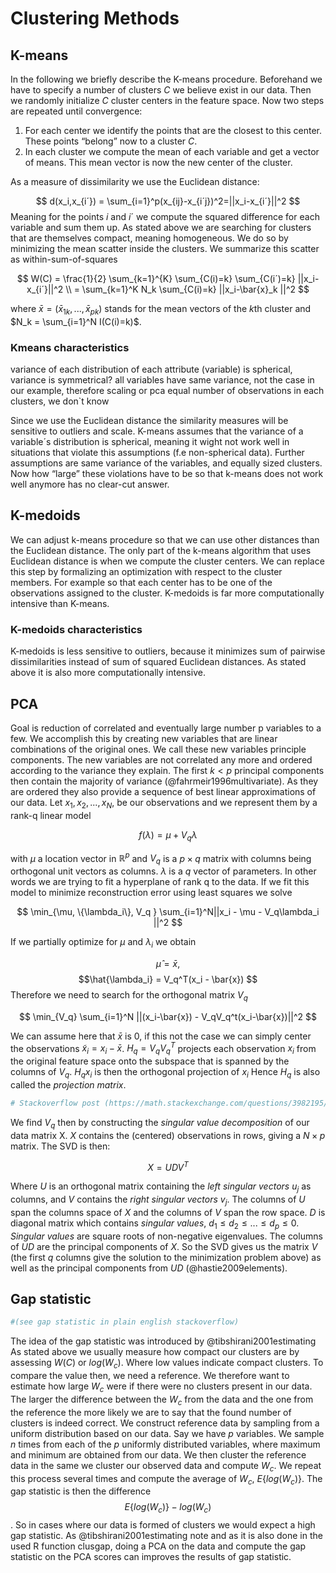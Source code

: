 # Clustering Methods

## K-means
In the following we briefly describe the K-means procedure.
Beforehand we have to specify a number of clusters $C$ we believe exist in our data. Then we randomly initialize $C$ cluster centers in the feature space.
Now two steps are repeated until convergence:

1. For each center we identify the points that are the closest to this center.  
These points "belong" now to a cluster $C$. 
2. In each cluster we compute the mean of each variable and get a vector of means.
This mean vector is now the new center of the cluster.

As a measure of dissimilarity we use the Euclidean distance:

$$ d(x_i,x_{i´}) = \sum_{i=1}^p(x_{ij}-x_{i´j})^2=||x_i-x_{i´}||^2 $$
Meaning for the points $i$ and $i´$ we compute the squared difference for each
variable and sum them up.
As stated above we are searching for clusters that are
themselves compact, meaning homogeneous.
We do so by minimizing the mean scatter inside the clusters.
We summarize this scatter as within-sum-of-squares

$$ W(C) = \frac{1}{2} \sum_{k=1}^{K} \sum_{C(i)=k} \sum_{C(i´)=k} ||x_i-x_{i´}||^2 \\
        = \sum_{k=1}^K N_k \sum_{C(i)=k} ||x_i-\bar{x}_k ||^2
$$

where $\bar{x} = (\bar{x}_{1k},...,\bar{x}_{pk})$ stands for the mean vectors of the $k$th
cluster and $N_k = \sum_{i=1}^N I(C(i)=k)$. 

### Kmeans characteristics
variance of each distribution of each
attribute (variable) is spherical, variance is
symmetrical?
all variables have same variance, not the case 
in our example, therefore scaling or pca
equal number of observations in each clusters, we don`t know

Since we use the Euclidean distance the similarity measures will be sensitive to outliers and scale.
K-means assumes that the variance of a variable´s distribution is spherical, meaning it wight not work well in situations that violate this assumptions (f.e non-spherical data). Further assumptions are same variance of the variables, and equally sized clusters.
Now how "large" these violations have to be so that
k-means does not work well anymore has no clear-cut answer.


## K-medoids
We can adjust k-means procedure so that we can use other distances
than the Euclidean distance. The only part of the k-means algorithm
that uses Euclidean distance is when we compute the cluster centers.
We can replace this step by formalizing an optimization with respect
to the cluster members. For example so that each center
has to be one of the observations assigned to the cluster. K-medoids is far more computationally intensive than K-means.

### K-medoids characteristics
K-medoids is less sensitive to outliers, because it minimizes sum of pairwise dissimilarities instead of sum of squared Euclidean distances. As stated above it is also more computationally intensive.


## PCA
Goal is reduction of correlated and eventually large number p variables to a few.
We accomplish this by creating new variables that are linear combinations of the 
original ones. We call these new variables principle components.
The new variables are not correlated any more and ordered according
to the variance they explain. The first $k < p$ principal components then contain the majority
of variance (@fahrmeir1996multivariate). 
As they are ordered they also provide a sequence of best linear approximations
of our data.
Let $x_1, x_2,...,x_N$, be our observations and we represent them by a rank-q linear
model 

$$ f(\lambda) = \mu + V_q\lambda$$

with $\mu$ a location vector in $\mathbb{R}^p$ and $V_q$ is a $p \times q$ matrix
with columns being orthogonal unit vectors as columns. $\lambda$ is a $q$ vector
of parameters.
In other words we are trying to fit a hyperplane of rank q to the data.
If we fit this model to minimize reconstruction error using least squares we solve

$$ \min_{\mu, \{\lambda_i\}, V_q } \sum_{i=1}^N||x_i - \mu - V_q\lambda_i ||^2 $$

If we partially optimize for $\mu$ and $\lambda_i$ we obtain

$$ \hat{\mu} = \bar{x},$$
$$\hat{\lambda_i} = V_q^T(x_i - \bar{x}) $$ 
Therefore we need to search for the orthogonal matrix $V_q$

$$ \min_{V_q} \sum_{i=1}^N ||(x_i-\bar{x}) - V_qV_q^t(x_i-\bar{x})||^2 $$

We can assume here that $\bar{x}$ is 0, if this not the case we can simply
center the observations $\tilde{x}_i = x_i - \bar{x}$.
$H_q = V_qV_q^T$ projects each observation $x_i$ from the
original feature space onto the subspace that is spanned by the columns of $V_q$.
$H_qx_i$ is then the orthogonal projection of $x_i$
Hence $H_q$ is also called the *projection matrix*.
```r
# Stackoverflow post (https://math.stackexchange.com/questions/3982195/what-are-left-and-right-singular-vectors-in-svd)
```

We find $V_q$ then by constructing the *singular value decomposition* of our data matrix X.
$X$ contains the (centered) observations in rows, giving a $N \times p$ matrix.
The SVD is then:

$$ X = UDV^T $$


Where $U$ is an orthogonal matrix containing the *left singular vectors* $u_j$ as columns, and $V$ contains the *right singular vectors* $v_j$. The columns of $U$ span the columns space of $X$ and the columns of $V$ span the row space. $D$ is diagonal matrix which contains *singular values*, $d_1 \leq d_2 \leq ... \leq d_p \leq 0$. *Singular values* are square roots of non-negative eigenvalues.
The columns of $UD$ are the principal components of $X$.
So the SVD gives us the matrix $V$ (the first $q$ columns give the solution to the minimization problem above) as well as the principal components from $UD$ (@hastie2009elements).


## Gap statistic
```r
#(see gap statistic in plain english stackoverflow)
```
The idea of the gap statistic was introduced by @tibshirani2001estimating
As stated above we usually measure how compact our clusters are 
by assessing $W(C)$ or $log(W_c)$. Where low values indicate compact clusters. To compare the value then, we need a reference.
We therefore want to estimate how large $W_c$ were if there were 
no clusters present in our data.
The larger the difference between the $W_c$ from the data and 
the one from the reference the more likely we are to say that
the found number of clusters is indeed correct.
We construct reference data by sampling from a uniform distribution
based on our data. Say we have $p$ variables. We sample $n$ times from
each of the $p$ uniformly distributed variables, where maximum and 
minimum are obtained from our data. 
We then cluster the reference data in the same we cluster our observed data and compute $W_c$. We repeat this process several times and compute the average of $W_c$, $E \{log(W_c)\}$.
The gap statistic is then the difference 
$$E \{log(W_c) \} - log(W_c)$$.
So in cases where our data is formed of clusters we would expect
a high gap statistic.
As @tibshirani2001estimating note and as it is also done in the used R function
clusgap, doing a PCA on the data and compute the gap statistic on the
PCA scores can improves the results of gap statistic.
